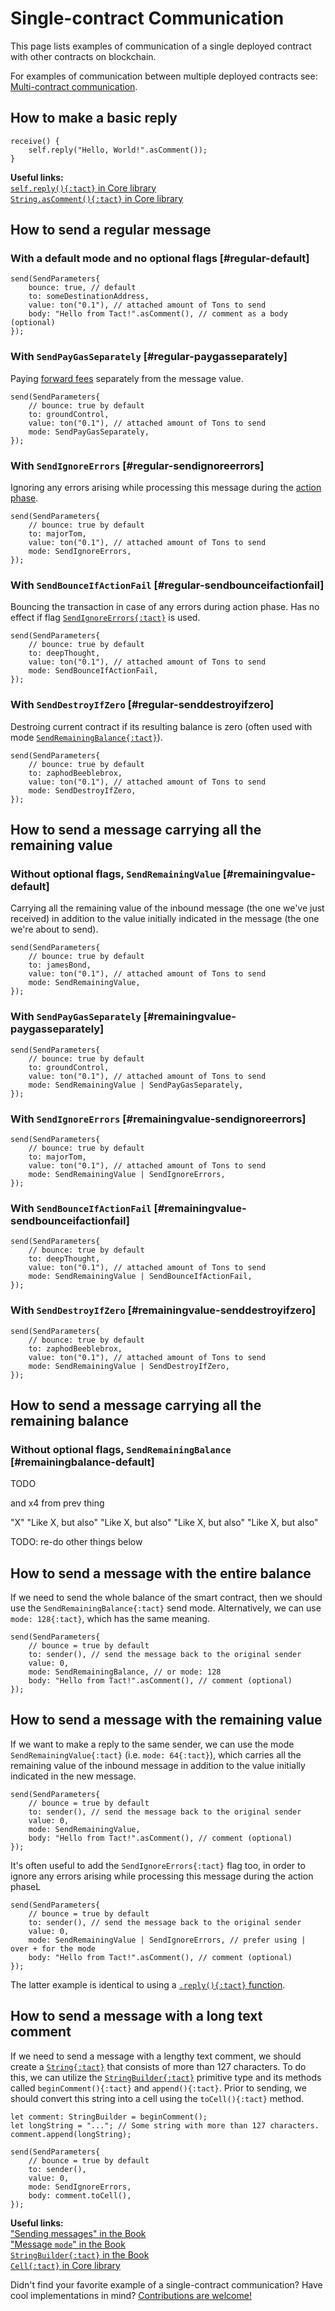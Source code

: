 # Single-contract Communication


This page lists examples of communication of a single deployed contract with other contracts on blockchain.

For examples of communication between multiple deployed contracts see: [Multi-contract communication](/cookbook/multi-communication).

## How to make a basic reply

```tact
receive() {
    self.reply("Hello, World!".asComment());
}
```

<Callout>

  **Useful links:**\
  [`self.reply(){:tact}` in Core library](/ref/core-base#self-reply)\
  [`String.asComment(){:tact}` in Core library](/ref/core-strings#stringascomment)

</Callout>

## How to send a regular message

### With a default mode and no optional flags [#regular-default]

```tact
send(SendParameters{
    bounce: true, // default
    to: someDestinationAddress,
    value: ton("0.1"), // attached amount of Tons to send
    body: "Hello from Tact!".asComment(), // comment as a body (optional)
});
```

### With `SendPayGasSeparately` [#regular-paygasseparately]

Paying [forward fees](https://docs.ton.org/develop/smart-contracts/guidelines/processing) separately from the message value.

```tact
send(SendParameters{
    // bounce: true by default
    to: groundControl,
    value: ton("0.1"), // attached amount of Tons to send
    mode: SendPayGasSeparately,
});
```

### With `SendIgnoreErrors` [#regular-sendignoreerrors]

Ignoring any errors arising while processing this message during the [action phase](https://docs.ton.org/learn/tvm-instructions/tvm-overview#transactions-and-phases).

```tact
send(SendParameters{
    // bounce: true by default
    to: majorTom,
    value: ton("0.1"), // attached amount of Tons to send
    mode: SendIgnoreErrors,
});
```

### With `SendBounceIfActionFail` [#regular-sendbounceifactionfail]

Bouncing the transaction in case of any errors during action phase. Has no effect if flag [`SendIgnoreErrors{:tact}`](#regular-sendignoreerrors) is used.

```tact
send(SendParameters{
    // bounce: true by default
    to: deepThought,
    value: ton("0.1"), // attached amount of Tons to send
    mode: SendBounceIfActionFail,
});
```

### With `SendDestroyIfZero` [#regular-senddestroyifzero]

Destroing current contract if its resulting balance is zero (often used with mode [`SendRemainingBalance{:tact}`](#remainingbalance-default)).

```tact
send(SendParameters{
    // bounce: true by default
    to: zaphodBeeblebrox,
    value: ton("0.1"), // attached amount of Tons to send
    mode: SendDestroyIfZero,
});
```

## How to send a message carrying all the remaining value

### Without optional flags, `SendRemainingValue` [#remainingvalue-default]

Carrying all the remaining value of the inbound message (the one we've just received) in addition to the value initially indicated in the message (the one we're about to send).

```tact
send(SendParameters{
    // bounce: true by default
    to: jamesBond,
    value: ton("0.1"), // attached amount of Tons to send
    mode: SendRemainingValue,
});
```

### With `SendPayGasSeparately` [#remainingvalue-paygasseparately]

```tact
send(SendParameters{
    // bounce: true by default
    to: groundControl,
    value: ton("0.1"), // attached amount of Tons to send
    mode: SendRemainingValue | SendPayGasSeparately,
});
```

### With `SendIgnoreErrors` [#remainingvalue-sendignoreerrors]

```tact
send(SendParameters{
    // bounce: true by default
    to: majorTom,
    value: ton("0.1"), // attached amount of Tons to send
    mode: SendRemainingValue | SendIgnoreErrors,
});
```

### With `SendBounceIfActionFail` [#remainingvalue-sendbounceifactionfail]

```tact
send(SendParameters{
    // bounce: true by default
    to: deepThought,
    value: ton("0.1"), // attached amount of Tons to send
    mode: SendRemainingValue | SendBounceIfActionFail,
});
```

### With `SendDestroyIfZero` [#remainingvalue-senddestroyifzero]

```tact
send(SendParameters{
    // bounce: true by default
    to: zaphodBeeblebrox,
    value: ton("0.1"), // attached amount of Tons to send
    mode: SendRemainingValue | SendDestroyIfZero,
});
```

## How to send a message carrying all the remaining balance

### Without optional flags, `SendRemainingBalance` [#remainingbalance-default]

TODO

and x4 from prev thing

"X"
"Like X, but also"
"Like X, but also"
"Like X, but also"
"Like X, but also"

TODO: re-do other things below

## How to send a message with the entire balance

If we need to send the whole balance of the smart contract, then we should use the `SendRemainingBalance{:tact}` send mode. Alternatively, we can use `mode: 128{:tact}`, which has the same meaning.

```tact
send(SendParameters{
    // bounce = true by default
    to: sender(), // send the message back to the original sender
    value: 0,
    mode: SendRemainingBalance, // or mode: 128
    body: "Hello from Tact!".asComment(), // comment (optional)
});
```

## How to send a message with the remaining value

If we want to make a reply to the same sender, we can use the mode `SendRemainingValue{:tact}` (i.e. `mode: 64{:tact}`), which carries all the remaining value of the inbound message in addition to the value initially indicated in the new message.

```tact
send(SendParameters{
    // bounce = true by default
    to: sender(), // send the message back to the original sender
    value: 0,
    mode: SendRemainingValue,
    body: "Hello from Tact!".asComment(), // comment (optional)
});
```

It's often useful to add the `SendIgnoreErrors{:tact}` flag too, in order to ignore any errors arising while processing this message during the action phaseL

```tact
send(SendParameters{
    // bounce = true by default
    to: sender(), // send the message back to the original sender
    value: 0,
    mode: SendRemainingValue | SendIgnoreErrors, // prefer using | over + for the mode
    body: "Hello from Tact!".asComment(), // comment (optional)
});
```

The latter example is identical to using a [`.reply(){:tact}` function](#how-to-make-a-basic-reply).

## How to send a message with a long text comment

If we need to send a message with a lengthy text comment, we should create a [`String{:tact}`](/book/types#primitive-types) that consists of more than $127$ characters. To do this, we can utilize the [`StringBuilder{:tact}`](/book/types#primitive-types) primitive type and its methods called `beginComment(){:tact}` and `append(){:tact}`. Prior to sending, we should convert this string into a cell using the `toCell(){:tact}` method.

```tact
let comment: StringBuilder = beginComment();
let longString = "..."; // Some string with more than 127 characters.
comment.append(longString);

send(SendParameters{
    // bounce = true by default
    to: sender(),
    value: 0,
    mode: SendIgnoreErrors,
    body: comment.toCell(),
});
```

<Callout>

  **Useful links:**\
  ["Sending messages" in the Book](/book/send#send-message)\
  ["Message `mode`" in the Book](/book/message-mode)\
  [`StringBuilder{:tact}` in the Book](/book/types#primitive-types)\
  [`Cell{:tact}` in Core library](/ref/core-cells)

</Callout>

<Callout type="info" emoji="🤔">

  Didn't find your favorite example of a single-contract communication? Have cool implementations in mind? [Contributions are welcome!](https://github.com/tact-lang/tact-docs/issues)

</Callout>
